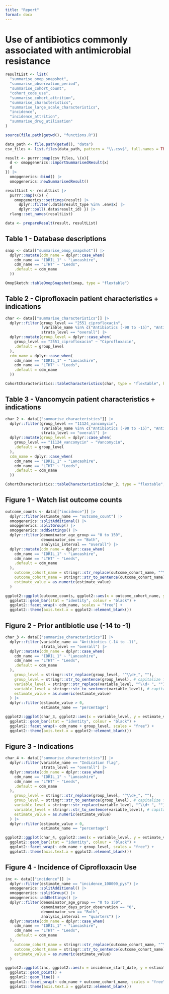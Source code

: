 ```yaml
---
title: "Report"
format: docx
---
```


# Use of antibiotics commonly associated with antimicrobial resistance

```r
resultList <- list(
  "summarise_omop_snapshot",
  "summarise_observation_period",
  "summarise_cohort_count",
  "cohort_code_use",
  "summarise_cohort_attrition",
  "summarise_characteristics",
  "summarise_large_scale_characteristics",
  "incidence",
  "incidence_attrition",
  "summarise_drug_utilisation"
)

source(file.path(getwd(), "functions.R"))

data_path <- file.path(getwd(), "data")
csv_files <- list.files(data_path, pattern = "\\.csv$", full.names = TRUE)

result <- purrr::map(csv_files, \(x){
  d <- omopgenerics::importSummarisedResult(x)  
  d
}) |> 
  omopgenerics::bind() |>
  omopgenerics::newSummarisedResult()

resultList <- resultList |>
  purrr::map(\(x) {
    omopgenerics::settings(result) |>
      dplyr::filter(.data$result_type %in% .env$x) |>
      dplyr::pull(.data$result_id) }) |>
  rlang::set_names(resultList)

data <- prepareResult(result, resultList)
```

## Table 1 - Database descriptions

```r
snap <- data[["summarise_omop_snapshot"]] |>
  dplyr::mutate(cdm_name = dplyr::case_when(
    cdm_name == "IDRIL_1" ~ "Lancashire",
    cdm_name == "LTHT" ~ "Leeds",
    .default = cdm_name
  ))

OmopSketch::tableOmopSnapshot(snap, type = "flextable")
```

## Table 2 - Ciprofloxacin patient characteristics + indications

```r
char <- data[["summarise_characteristics"]] |>
  dplyr::filter(group_level == "2551_ciprofloxacin",
                !variable_name %in% c("Antibiotics (-90 to -15)", "Antibiotics (-14 to -1)"),
                strata_level == "overall") |>
  dplyr::mutate(group_level = dplyr::case_when(
    group_level == "2551_ciprofloxacin" ~ "Ciprofloxacin",
    .default = group_level
  ),
  cdm_name = dplyr::case_when(
    cdm_name == "IDRIL_1" ~ "Lancashire",
    cdm_name == "LTHT" ~ "Leeds",
    .default = cdm_name
  ))

CohortCharacteristics::tableCharacteristics(char, type = "flextable", header = c("cohort_name", "cdm_name"), hide = c("age_group_broad", "table_name", "value"))
```

## Table 3 - Vancomycin patient characteristics + indications

```r
char_2 <- data[["summarise_characteristics"]] |>
  dplyr::filter(group_level == "11124_vancomycin",
                !variable_name %in% c("Antibiotics (-90 to -15)", "Antibiotics (-14 to -1)"),
                strata_level == "overall") |>
  dplyr::mutate(group_level = dplyr::case_when(
    group_level == "11124_vancomycin" ~ "Vancomycin",
    .default = group_level
  ),
  cdm_name = dplyr::case_when(
    cdm_name == "IDRIL_1" ~ "Lancashire",
    cdm_name == "LTHT" ~ "Leeds",
    .default = cdm_name
  ))

CohortCharacteristics::tableCharacteristics(char_2, type = "flextable", header = c("cohort_name", "cdm_name"), hide = c("age_group_broad", "table_name", "value"))
```

## Figure 1 - Watch list outcome counts

```r
outcome_counts <- data[["incidence"]] |>
  dplyr::filter(estimate_name == "outcome_count") |>
  omopgenerics::splitAdditional() |>
  omopgenerics::splitGroup() |>
  omopgenerics::addSettings() |>
  dplyr::filter(denominator_age_group == "0 to 150",
                denominator_sex == "Both",
                analysis_interval == "overall") |>
  dplyr::mutate(cdm_name = dplyr::case_when(
    cdm_name == "IDRIL_1" ~ "Lancashire",
    cdm_name == "LTHT" ~ "Leeds",
    .default = cdm_name
  ),
    outcome_cohort_name = stringr::str_replace(outcome_cohort_name, "^\\d+_", ""),         # remove leading digits and underscore
    outcome_cohort_name = stringr::str_to_sentence(outcome_cohort_name), # capitalize first letter
    estimate_value = as.numeric(estimate_value)
  )

ggplot2::ggplot(outcome_counts, ggplot2::aes(x = outcome_cohort_name, y = estimate_value, fill = outcome_cohort_name)) +
  ggplot2::geom_bar(stat = "identity", colour = "black") +
  ggplot2::facet_wrap(~ cdm_name, scales = "free") +
  ggplot2::theme(axis.text.x = ggplot2::element_blank()) 
```

## Figure 2 - Prior antibiotic use (-14 to -1)

```r
char_3 <- data[["summarise_characteristics"]] |>
  dplyr::filter(variable_name == "Antibiotics (-14 to -1)",
                strata_level == "overall") |>
  dplyr::mutate(cdm_name = dplyr::case_when(
    cdm_name == "IDRIL_1" ~ "Lancashire",
    cdm_name == "LTHT" ~ "Leeds",
    .default = cdm_name
  ),
    group_level = stringr::str_replace(group_level, "^\\d+_", ""),         # remove leading digits and underscore
    group_level = stringr::str_to_sentence(group_level), # capitalize first letter
    variable_level = stringr::str_replace(variable_level, "^\\d+ ", ""),         # remove leading digits and underscore
    variable_level = stringr::str_to_sentence(variable_level), # capitalize first letter
    estimate_value = as.numeric(estimate_value)
  ) |>
  dplyr::filter(estimate_value > 0,
                estimate_name == "percentage")

ggplot2::ggplot(char_3, ggplot2::aes(x = variable_level, y = estimate_value, fill = variable_level)) +
  ggplot2::geom_bar(stat = "identity", colour = "black") +
  ggplot2::facet_wrap(~ cdm_name + group_level, scales = "free") +
  ggplot2::theme(axis.text.x = ggplot2::element_blank())
```

## Figure 3 - Indications

```r
char_4 <- data[["summarise_characteristics"]] |>
  dplyr::filter(variable_name == "Indication flag",
                strata_level == "overall") |>
  dplyr::mutate(cdm_name = dplyr::case_when(
    cdm_name == "IDRIL_1" ~ "Lancashire",
    cdm_name == "LTHT" ~ "Leeds",
    .default = cdm_name
  ),
    group_level = stringr::str_replace(group_level, "^\\d+_", ""),         # remove leading digits and underscore
    group_level = stringr::str_to_sentence(group_level), # capitalize first letter
    variable_level = stringr::str_replace(variable_level, "^\\d+ ", ""),         # remove leading digits and underscore
    variable_level = stringr::str_to_sentence(variable_level), # capitalize first letter
    estimate_value = as.numeric(estimate_value)
  ) |>
  dplyr::filter(estimate_value > 0,
                estimate_name == "percentage")

ggplot2::ggplot(char_4, ggplot2::aes(x = variable_level, y = estimate_value, fill = variable_level)) +
  ggplot2::geom_bar(stat = "identity", colour = "black") +
  ggplot2::facet_wrap(~ cdm_name + group_level, scales = "free") +
  ggplot2::theme(axis.text.x = ggplot2::element_blank())
```

## Figure 4 - Incidence of Ciprofloxacin Use

```r
inc <- data[["incidence"]] |>
  dplyr::filter(estimate_name == "incidence_100000_pys") |>
  omopgenerics::splitAdditional() |>
  omopgenerics::splitGroup() |>
  omopgenerics::addSettings() |>
  dplyr::filter(denominator_age_group == "0 to 150",
                denominator_days_prior_observation == "0",
                denominator_sex == "Both",
                analysis_interval == "quarters") |>
  dplyr::mutate(cdm_name = dplyr::case_when(
    cdm_name == "IDRIL_1" ~ "Lancashire",
    cdm_name == "LTHT" ~ "Leeds",
    .default = cdm_name
  ),
    outcome_cohort_name = stringr::str_replace(outcome_cohort_name, "^\\d+_", ""),         # remove leading digits and underscore
    outcome_cohort_name = stringr::str_to_sentence(outcome_cohort_name), # capitalize first letter
    estimate_value = as.numeric(estimate_value)
  )

ggplot2::ggplot(inc, ggplot2::aes(x = incidence_start_date, y = estimate_value, colour = outcome_cohort_name, group = outcome_cohort_name)) +
  ggplot2::geom_point() +
  ggplot2::geom_line() +
  ggplot2::facet_wrap(~ cdm_name + outcome_cohort_name, scales = "free") +
  ggplot2::theme(axis.text.x = ggplot2::element_blank()) 
```
